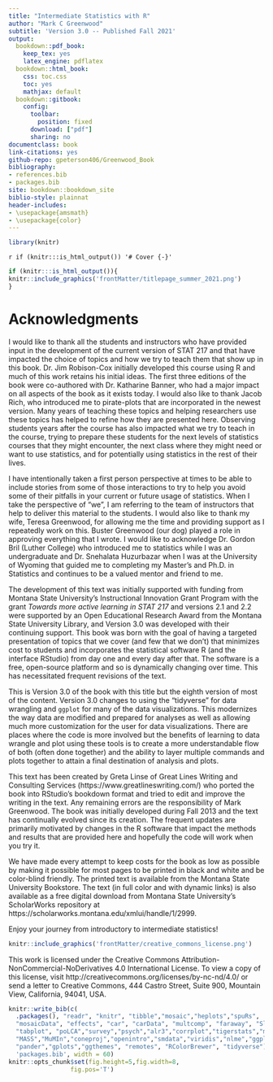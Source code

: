 ```yaml
--- 
title: "Intermediate Statistics with R"
author: "Mark C Greenwood"
subtitle: 'Version 3.0 -- Published Fall 2021'
output:
  bookdown::pdf_book: 
    keep_tex: yes
    latex_engine: pdflatex
  bookdown::html_book:
    css: toc.css
    toc: yes
    mathjax: default
  bookdown::gitbook:
    config:
      toolbar:
        position: fixed
      download: ["pdf"]
      sharing: no
documentclass: book
link-citations: yes
github-repo: gpeterson406/Greenwood_Book
bibliography:
- references.bib
- packages.bib
site: bookdown::bookdown_site
biblio-style: plainnat
header-includes:
- \usepackage{amsmath}
- \usepackage{color}
---
```


```r
library(knitr)
```

`r if (knitr:::is_html_output()) '# Cover {-}'`

```r
if (knitr:::is_html_output()){
knitr::include_graphics('frontMatter/titlepage_summer_2021.png')
}
```

<!-- \frontmatter -->

# Acknowledgments {-}

I would like to thank all the students and instructors who have provided input in the development of the current version of STAT 217 and that have impacted the choice of topics and how we try to teach them that show up in this book. Dr. Jim Robison-Cox initially developed this course using R and much of this work retains his initial ideas. The first three editions of the book were co-authored with Dr. Katharine Banner, who had a major impact on all aspects of the book as it exists today. I would also like to thank Jacob Rich, who introduced me to pirate-plots that are incorporated in the newest version. Many years of teaching these topics and helping researchers use these topics has helped to refine how they are presented here. Observing students years after the course has also impacted what we try to teach in the course, trying to prepare these students for the next levels of statistics courses that they might encounter, the next class where they might need or want to use statistics, and for potentially using statistics in the rest of their lives.

I have intentionally taken a first person perspective at times to be able to include stories from some of those interactions to try to help you avoid some of their pitfalls in your current or future usage of statistics. When I take the perspective of "we", I am referring to the team of instructors that help to deliver this material to the students. I would also like to thank my wife, Teresa Greenwood, for allowing me the time and providing support as I repeatedly work on this. Buster Greenwood (our dog) played a role in approving everything that I wrote. I would like to acknowledge Dr. Gordon Bril (Luther College) who introduced me to statistics while I was an undergraduate and Dr. Snehalata Huzurbazar when I was at the University of Wyoming that guided me to completing my Master’s and Ph.D. in Statistics and continues to be a valued mentor and friend to me.

The development of this text was initially supported with funding from Montana State University’s Instructional Innovation Grant Program with the grant *Towards more active learning in STAT 217* and versions 2.1 and 2.2 were supported by an Open Educational Research Award from the Montana State University Library, and Version 3.0 was developed with their continuing support. This book was born with the goal of having a targeted presentation of topics that we cover (and few that we don’t) that minimizes cost to students and incorporates the statistical software R (and the interface RStudio) from day one and every day after that. The software is a free, open-source platform and so is dynamically changing over time. This has necessitated frequent revisions of the text. 

This is Version 3.0 of the book with this title but the eighth version of most of the content. Version 3.0 changes to using the "tidyverse" for data wrangling and ``ggplot`` for many of the data visualizations. This modernizes the way data are modified and prepared for analyses as well as allowing much more customization for the user for data visualizations.  There are places where the code is more involved but the benefits of learning to data wrangle and plot using these tools is to create a more understandable flow of both (often done together) and the ability to layer multiple commands and plots together to attain a final destination of analysis and plots.

This text has been created by Greta Linse of Great Lines Writing and Consulting Services (https://www.greatlineswriting.com/) who ported the book into RStudio's bookdown format and tried to edit and improve the writing in the text. Any remaining errors are the responsibility of Mark Greenwood. The book was initially developed during Fall 2013 and the text has continually evolved since its creation. The frequent updates are primarily motivated by changes in the R software that impact the methods and results that are provided here and hopefully the code will work when you try it.

\newpage

We have made every attempt to keep costs for the book as low as possible by making it possible for most pages to be printed in black and white and be color-blind friendly. The printed text is available from the Montana State University Bookstore. The text (in full color and with dynamic links) is also available as a free digital download from Montana State University’s ScholarWorks repository at https://scholarworks.montana.edu/xmlui/handle/1/2999. 

Enjoy your journey from introductory to intermediate statistics!
 
```r
knitr::include_graphics('frontMatter/creative_commons_license.png')
```

This work is licensed under the Creative Commons Attribution-NonCommercial-NoDerivatives 4.0 International License. To view a copy of this license, visit http://creativecommons.org/licenses/by-nc-nd/4.0/ or send a letter to Creative Commons, 444 Castro Street, Suite 900, Mountain View, California, 94041, USA.

```r
knitr::write_bib(c(
  .packages(), "readr", "knitr", "tibble","mosaic","heplots","spuRs",
  "mosaicData", "effects", "car", "carData", "multcomp", "faraway", "Sleuth3", "vcd",
  "tabplot", "poLCA","survey","psych","alr3","corrplot","tigerstats","manipulate",
  "MASS","MuMIn","coneproj","openintro","smdata","viridis","nlme","ggplot2", "yarrr",
  "pander","gplots","ggthemes", "remotes", "RColorBrewer", "tidyverse"),
  'packages.bib', width = 60)
knitr::opts_chunk$set(fig.height=5,fig.width=8,
                 fig.pos='T')
```

